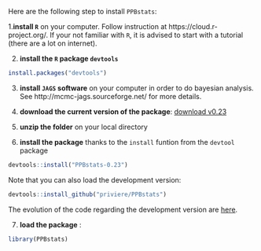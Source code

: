 
Here are the following step to install `PPBstats`:

1.**install `R`** on your computer.
Follow instruction at https://cloud.r-project.org/.
If your not familiar with `R`, it is advised to start with a tutorial (there are a lot on internet).

2. **install the `R` package `devtools`**
```r
install.packages("devtools")
```

3. **install `JAGS` software** on your computer in order to do bayesian analysis. 
See http://mcmc-jags.sourceforge.net/ for more details.

4. **download the current version of the package**: [download v0.23](https://github.com/priviere/PPBstats/archive/v0.23.zip)

5. **unzip the folder** on your local directory 

6. **install the package** thanks to the `install` funtion from the `devtool` package 
```r
devtools::install("PPBstats-0.23")
```
Note that you can also load the development version:
```r
devtools::install_github("priviere/PPBstats")
```
The evolution of the code regarding the development version are
[here](https://priviere.github.io/PPBstats_web_site/NEWS.html).

7. **load the package** :
```r
library(PPBstats)
```



